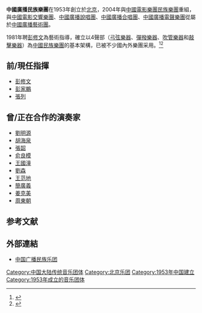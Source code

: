 '''中國廣播民族樂團'''在1953年創立於[[北京|北京]]，2004年與[[中國電影樂團民族樂團|中國電影樂團民族樂團]]重組，與[[中國電影交響樂團|中國電影交響樂團]]、[[中國廣播說唱團|中國廣播說唱團]]、[[中國廣播合唱團|中國廣播合唱團]]、[[中國廣播電聲樂團|中國廣播電聲樂團]]從屬於[[中國廣播藝術團|中國廣播藝術團]]。

1981年聘[[彭修文|彭修文]]為藝術指導，確立以4聲部（[[弓弦樂器|弓弦樂器]]、[[彈撥樂器|彈撥樂器]]、[[吹管樂器|吹管樂器]]和[[敲擊樂器|敲擊樂器]]）為[[中國民族樂團|中國民族樂團]]的基本架構，已被不少國內外樂團采用。<ref>{{cite web|url=https://web.archive.org/web/20210707035741/chnjinju.com/html/tebieguanzhu/2021/0402/14842.html|title=胸怀千秋伟业 恰是百年风华 —— 庆祝建党百年大型民族交响音乐会|publisher=山西戏剧网|date=2021-04-02}}</ref><ref>{{cite web|url=http://zibo.dzwww.com/fchjj/jdxw/202103/t20210323_8186133.htm|title=献礼中国共产党成立100周年 —— 中国广播民族乐团交响音乐会|publisher=大众网|date=2021-03-23|archiveurl=https://web.archive.org/web/20210707063137/http://zibo.dzwww.com/fchjj/jdxw/202103/t20210323_8186133.htm|archivedate=2021-03-23|deadurl=no}}</ref>

==前/現任指揮==
*[[彭修文|彭修文]]
*[[彭家鵬|彭家鵬]]
*[[張列|張列]]

==曾/正在合作的演奏家==
*[[劉明源|劉明源]]
*[[胡海泉|胡海泉]]
*[[張韶|張韶]]
*[[俞良模|俞良模]]
*[[王國潼|王國潼]]
*[[劉森|劉森]]
*[[王范地|王范地]]
*[[簡廣義|簡廣義]]
*[[姜克美|姜克美]]
*[[周東朝|周東朝]]

==参考文献==
{{reflist}}

==外部連結==
*[https://web.archive.org/web/20120202093242/http://www.cbpg.cn/gbmzyt/index.php 中国广播民族乐团]

{{中乐团}}
[[Category:中国大陆传统音乐团体|Category:中国大陆传统音乐团体]]
[[Category:北京乐团|Category:北京乐团]]
[[Category:1953年中国建立|Category:1953年中国建立]]
[[Category:1953年成立的音乐团体|Category:1953年成立的音乐团体]]